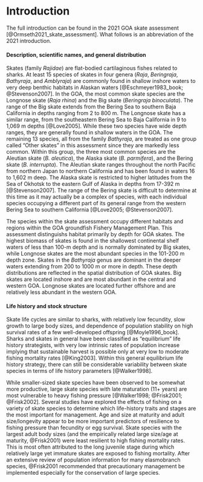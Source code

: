 # Introduction

The full introduction can be found in the 2021 GOA skate assessment [@Ormseth2021_skate_assessment]. What follows is an abbreviation of the 2021 introduction.

#### Description, scientific names, and general distribution
Skates (family *Rajidae*) are flat-bodied cartilaginous fishes related to sharks. At least 15 species of skates in four genera (*Raja*, *Beringraja*, *Bathyraja*, and *Amblyraja*) are commonly found in shallow inshore waters to very deep benthic habitats in Alaskan waters [@Eschmeyer1983_book; @Stevenson2007]. In the GOA, the most common skate species are  the Longnose skate (*Raja rhina*) and the Big skate (*Beringraja binoculata*). The range of the Big skate extends from the Bering Sea to southern Baja California in depths ranging from 2 to 800 m. The Longnose skate has a similar range, from the southeastern Bering Sea to Baja California in 9 to 1,069 m depths [@Love2005]. While these two species have wide depth ranges, they are generally found in shallow waters in the GOA. The remaining 13 species, all from the family *Bathyraja*, are treated as one group called "Other skates" in this assessment since they are markedly less common. Within this group, the three most common species are the Aleutian skate (*B. aleutica*), the Alaska skate (*B. parmifera*), and the Bering skate (*B. interrupta*). The Aleutian skate ranges throughout the north Pacific from northern Japan to northern California and has been found in waters 16 to 1,602 m deep. The Alaska skate is restricted to higher latitudes from the Sea of Okhotsk to the eastern Gulf of Alaska in depths from 17-392 m [@Stevenson2007]. The range of the Bering skate is difficult to determine at this time as it may actually be a complex of species, with each individual species occupying a different part of its general range from the western Bering Sea to southern California [@Love2005; @Stevenson2007]. 

The species within the skate assessment occupy different habitats and regions within the GOA groundfish Fishery Management Plan. This assessment distinguishs habitat primarily by depth for GOA skates. The highest biomass of skates is found in the shallowest continental shelf waters of less than 100-m depth and is normally dominated by Big skates, while Longnose skates are the most abundant species in the 101-200 m depth zone. Skates in the *Bathyraja* genus are dominant in the deeper waters extending from 200 to 1000 m or more in depth. These depth distributions are reflected in the spatial distribution of GOA skates. Big skates are located inshore and are most abundant in the central and western GOA. Longnose skates are located further offshore and are relatively less abundant in the western GOA. 

#### Life history and stock structure 
Skate life cycles are similar to sharks, with relatively low fecundity, slow growth to large body sizes, and dependence of population stability on high survival rates of a few well-developed offspring [@Moyle1996_book]. Sharks and skates in general have been classified as “equilibrium” life history strategists, with very low intrinsic rates of population increase implying that sustainable harvest is possible only at very low to moderate fishing mortality rates [@King2003]. Within this general equilibrium life history strategy, there can still be considerable variability between skate species in terms of life history parameters [@Walker1998]. 

While smaller-sized skate species have been observed to be somewhat more productive, large skate species with late maturation (11+ years) are most vulnerable to heavy fishing pressure [@Walker1998; @Frisk2001; @Frisk2002]. Several studies have explored the effects of fishing on a variety of skate species to determine which life-history traits and stages are the most important for management. Age and size at maturity and adult size/longevity appear to be more important predictors of resilience to fishing pressure than fecundity or egg survival. Skate species with the largest adult body sizes (and the empirically related large size/age at maturity, @Frisk2001) were least resilient to high fishing mortality rates. This is most often attributed to the long juvenile stage during which relatively large yet immature skates are exposed to fishing mortality. After an extensive review of population information for many elasmobranch species, @Frisk2001 recommended that precautionary management be implemented especially for the conservation of large species.







